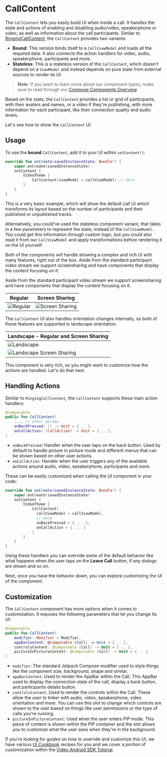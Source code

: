 # CallContent

The `CallContent` lets you easily build UI when inside a call. It handles the state and actions of enabling and disabling audio/video, speakerphone or video, as well as information about the call participants. Similar to [RingingCallContent](02-ringing-call.mdx), the `CallContent` provides two variants:

* **Bound**: This version binds itself to a `CallViewModel` and loads all the required data. It also connects the action handlers for video, audio, speakerphone, participants and more.
* **Stateless**: This is a stateless version of the `CallContent`, which doesn't depend on a `ViewModel` and instead depends on pure state from external sources to render its UI.

> **Note**: If you want to learn more about our component types, make sure to read through our [Compose Components Overview](../01-overview.mdx).

Based on the state, the `CallContent` provides a list or grid of participants, with their avatars and names, or a video if they're publishing, with more information for each participant, like their connection quality and audio levels.

Let's see how to show the `CallContent` UI.

## Usage

To use the **bound** `CallContent`, add it to your UI within `setContent()`:

```kotlin
override fun onCreate(savedInstanceState: Bundle?) {
    super.onCreate(savedInstanceState)
    setContent {
        VideoTheme {
            CallContent(viewModel = callViewModel) // here
        }
    }
}
```

This is a very basic example, which will show the default call UI which transforms its layout based on the number of participants and their published or unpublished tracks.

Alternatively, you could've used the stateless component variant, that takes in a few parameters to represent the state, instead of the `CallViewModel`. You could get this information through custom logic, but you could also read it from our `CallViewModel` and apply transformations before rendering it on the UI yourself.

Both of the components will handle showing a complex and rich UI with many features, right out of the box. Aside from the standard participant video stream we support screensharing and have components that display the content focusing on it. 

Aside from the standard participant video stream we support screensharing and have components that display the content focusing on it.

| Regular | Screen Sharing                                               |
| ------- | ------------------------------------------------------------ |
| ![Regular](../../assets/compose_call_content_regular.png) | ![Screen Sharing](../../assets/compose_screensharing.png) |

The `CallContent` UI also handles orientation changes internally, so both of these features are supported in landscape orientation.

| Landscape - Regular and Screen Sharing                       |
| ------------------------------------------------------------ |
| ![Landscape](../../assets/compose_call_landscape.png) |
| ![Landscape Screen Sharing](../../assets/compose_screensharing_landscape.png) |

This component is very rich, so you might want to customize how the actions are handled. Let's do that next.

## Handling Actions

Similar to `RingingCallContent`, the `CallContent` supports these main action handlers:

```kotlin
@Composable
public fun CallContent(
    ..., // other params
    onBackPressed: () -> Unit = { .. },
    onCallAction: (CallAction) -> Unit = { .. },
)
```

* `onBackPressed`: Handler when the user taps on the back button. Used by default to handle picture in picture mode and different menus that can be shown based on other user actions.
* `onCallAction`: Handler when the user triggers any of the available actions around audio, video, speakerphone, participants and more.

These can be easily customized when calling the UI component in your code:

```kotlin
override fun onCreate(savedInstanceState: Bundle?) {
    super.onCreate(savedInstanceState)
    setContent {
        VideoTheme {
            CallContent( 
              callViewModel = callViewModel,
              // here
              onBackPressed = { ... }, 
              onCallAction = { ... }
            ) 
        }
    }
}
```

Using these handlers you can override some of the default behavior like what happens when the user taps on the **Leave Call** button, if any dialogs are shown and so on.

Next, once you have the behavior down, you can explore customizing the UI of the component.

## Customization

The `CallContent` component has more options when it comes to customization. It exposes the following parameters that let you change its UI:

```kotlin
@Composable
public fun CallContent(
    modifier: Modifier = Modifier,
    appBarContent: @Composable (Call) -> Unit = { .. },
    controlsContent: @Composable (Call) -> Unit = { .. },
    pictureInPictureContent: @Composable (Call) -> Unit = { .. }
)
```

* `modifier`: The standard Jetpack Compose modifier used to style things like the component size, background, shape and similar.
* `appBarContent`: Used to render the AppBar within the Call. This AppBar used to display the connection state of the call, display a back button, and participants details button.
* `controlsContent`: Used to render the controls within the Call. These allow the user to tinker with audio, video, speakerphone, video orientation and more. You can use this slot to change which controls are shown to the user based on things like user permissions or the type of calls you're running.
* `pictureInPictureContent`: Used when the user enters PiP mode. This piece of content is shown within the PiP container and the slot allows you to customize what the user sees when they're in the background.

If you're looking for guides on how to override and customize this UI, we have various [UI Cookbook](../../06-ui-cookbook) recipes for you and we cover a portion of customization within the [Video Android SDK Tutorial](../../01-basics/01-video-calling.mdx).
